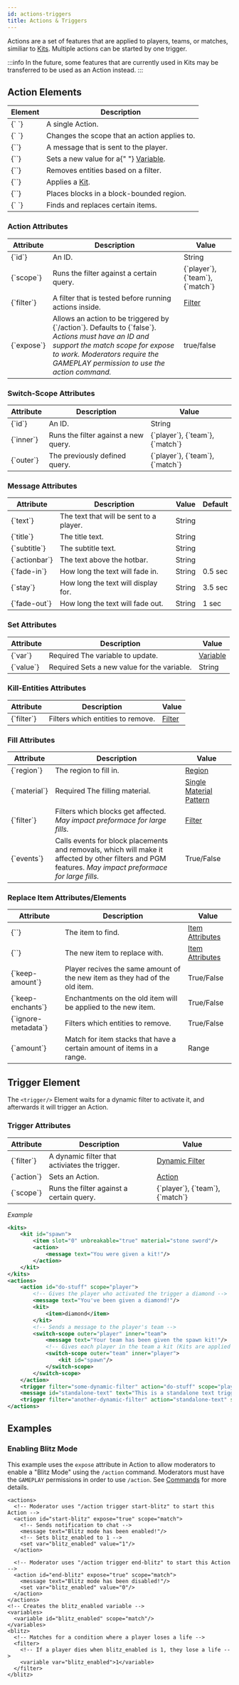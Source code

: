 ```yaml
---
id: actions-triggers
title: Actions & Triggers
---
```


Actions are a set of features that are applied to players, teams, or matches, similiar to [Kits](/docs/modules/gear/kits).
Multiple actions can be started by one trigger.

:::info
In the future, some features that are currently used in Kits may be transferred to be used as an Action instead.
:::

## Action Elements

<div className="table-container">
  <table>
    <thead>
      <tr>
        <th>Element</th>
        <th>Description</th>
      </tr>
    </thead>
    <tbody>
      <tr>
        <td>
          <label>{`<action> </action>`}</label>
        </td>
        <td>A single Action.</td>
      </tr>
      <tr>
        <td>
          <label>{`<switch-scope> </switch-scope>`}</label>
        </td>
        <td>Changes the scope that an action applies to.</td>
      </tr>
      <tr>
        <td>
          <label>{`<message/>`}</label>
        </td>
        <td>A message that is sent to the player.</td>
      </tr>
      <tr>
        <td>
          <label>{`<set/>`}</label>
        </td>
        <td>
          Sets a new value for a{" "}
          <a href="/docs/modules/mechanics/variables">Variable</a>.
        </td>
      </tr>
      <tr>
        <td>
          <label>{`<kill-entities/>`}</label>
        </td>
        <td>Removes entities based on a filter.</td>
      </tr>
      <tr>
        <td>
          <label>{`<kit/>`}</label>
        </td>
        <td>
          Applies a <a href="/docs/modules/gear/kits">Kit</a>.
        </td>
      </tr>
      <tr>
        <td>
          <label>{`<fill/>`}</label>
        </td>
        <td>
          Places blocks in a block-bounded region.
        </td>
      </tr>
      <tr>
        <td>
          <label>{`<replace-item> </replace-item>`}</label>
        </td>
        <td>Finds and replaces certain items.</td>
      </tr>
    </tbody>
  </table>
</div>

### Action Attributes

<div className="table-container">
  <table>
    <thead>
      <tr>
        <th>Attribute</th>
        <th>Description</th>
        <th>Value</th>
      </tr>
    </thead>
    <tbody>
      <tr>
        <td>
          <label>{`id`}</label>
        </td>
        <td>An ID.</td>
        <td>
          <span className="badge badge--primary">String</span>
        </td>
      </tr>
      <tr>
        <td>
          <label>{`scope`}</label>
        </td>
        <td>Runs the filter against a certain query.</td>
        <td>
          <label>{`player`}</label>, <label>{`team`}</label>, <label>{`match`}</label>
        </td>
      </tr>
      <tr>
        <td>
          <label>{`filter`}</label>
        </td>
        <td>A filter that is tested before running actions inside.</td>
        <td>
          <a href="/docs/modules/mechanics/filters">Filter</a>
        </td>
      </tr>
      <tr>
        <td>
          <label>{`expose`}</label>
        </td>
        <td>
          Allows an action to be triggered by <label>{`/action`}</label>.
          Defaults to <label>{`false`}</label>.
          <br/>
          <em>
            Actions must have an ID and support the match scope for expose to work.
            Moderators require the GAMEPLAY permission to use the action command.
          </em>
        </td>
        <td>
          <span className="badge badge--primary">true/false</span>
        </td>
      </tr>
    </tbody>
  </table>
</div>

### Switch-Scope Attributes

<div className="table-container">
  <table>
    <thead>
      <tr>
        <th>Attribute</th>
        <th>Description</th>
        <th>Value</th>
      </tr>
    </thead>
    <tbody>
      <tr>
        <td>
          <label>{`id`}</label>
        </td>
        <td>An ID.</td>
        <td>
          <span className="badge badge--primary">String</span>
        </td>
      </tr>
      <tr>
        <td>
          <label>{`inner`}</label>
        </td>
        <td>Runs the filter against a new query.</td>
        <td>
          <label>{`player`}</label>, <label>{`team`}</label>, <label>{`match`}</label>
        </td>
      </tr>
      <tr>
        <td>
          <label>{`outer`}</label>
        </td>
        <td>The previously defined query.</td>
        <td>
          <label>{`player`}</label>, <label>{`team`}</label>, <label>{`match`}</label>
        </td>
      </tr>
    </tbody>
  </table>
</div>

### Message Attributes

<div className="table-container">
  <table>
    <thead>
      <tr>
        <th>Attribute</th>
        <th>Description</th>
        <th>Value</th>
        <th>Default</th>
      </tr>
    </thead>
    <tbody>
      <tr>
        <td>
          <label>{`text`}</label>
        </td>
        <td>The text that will be sent to a player.</td>
        <td>
          <span className="badge badge--primary">String</span>
        </td>
        <td></td>
      </tr>
      <tr>
        <td>
          <label>{`title`}</label>
        </td>
        <td>The title text.</td>
        <td>
          <span className="badge badge--primary">String</span>
        </td>
        <td></td>
      </tr>
      <tr>
        <td>
          <label>{`subtitle`}</label>
        </td>
        <td>The subtitle text.</td>
        <td>
          <span className="badge badge--primary">String</span>
        </td>
        <td></td>
      </tr>
      <tr>
        <td>
          <label>{`actionbar`}</label>
        </td>
        <td>The text above the hotbar.</td>
        <td>
          <span className="badge badge--primary">String</span>
        </td>
        <td></td>
      </tr>
      <tr>
        <td>
          <label>{`fade-in`}</label>
        </td>
        <td>How long the text will fade in.</td>
        <td>
          <span className="badge badge--primary">String</span>
        </td>
        <td>0.5 sec</td>
      </tr>
      <tr>
        <td>
          <label>{`stay`}</label>
        </td>
        <td>How long the text will display for.</td>
        <td>
          <span className="badge badge--primary">String</span>
        </td>
        <td>3.5 sec</td>
      </tr>
      <tr>
        <td>
          <label>{`fade-out`}</label>
        </td>
        <td>How long the text will fade out.</td>
        <td>
          <span className="badge badge--primary">String</span>
        </td>
        <td>1 sec</td>
      </tr>
    </tbody>
  </table>
</div>

### Set Attributes

<div className="table-container">
  <table>
    <thead>
      <tr>
        <th>Attribute</th>
        <th>Description</th>
        <th>Value</th>
      </tr>
    </thead>
    <tbody>
      <tr>
        <td>
          <label>{`var`}</label>
        </td>
        <td><span className="badge badge--danger">Required</span> The variable to update.</td>
        <td>
          <a href="/docs/modules/mechanics/variables">Variable</a>
        </td>
      </tr>
      <tr>
        <td>
          <label>{`value`}</label>
        </td>
        <td><span className="badge badge--danger">Required</span> Sets a new value for the variable.</td>
        <td>
          <span className="badge badge--primary">String</span>
        </td>
      </tr>
    </tbody>
  </table>
</div>

### Kill-Entities Attributes

<div className="table-container">
  <table>
    <thead>
      <tr>
        <th>Attribute</th>
        <th>Description</th>
        <th>Value</th>
      </tr>
    </thead>
    <tbody>
      <tr>
        <td>
          <label>{`filter`}</label>
        </td>
        <td>Filters which entities to remove.</td>
        <td>
          <a href="/docs/modules/mechanics/filters">Filter</a>
        </td>
      </tr>
    </tbody>
  </table>
</div>

### Fill Attributes

<div className="table-container">
  <table>
    <thead>
      <tr>
        <th>Attribute</th>
        <th>Description</th>
        <th>Value</th>
      </tr>
    </thead>
    <tbody>
      <tr>
        <td>
          <label>{`region`}</label>
        </td>
        <td>The region to fill in.</td>
        <td>
          <a href="/docs/modules/mechanics/Regions">Region</a>
        </td>
      </tr>
      <tr>
        <td>
          <label>{`material`}</label>
        </td>
        <td><span className="badge badge--danger">Required</span> The filling material.</td>
        <td>
          <a href="/docs/reference/items/inventory#material_matchers">
            Single Material Pattern
          </a>
        </td>
      </tr>
      <tr>
        <td>
          <label>{`filter`}</label>
        </td>
        <td>Filters which blocks get affected. <em>May impact preformace for large fills.</em></td>
        <td>
          <a href="/docs/modules/mechanics/filters">Filter</a>
        </td>
      </tr>
      <tr>
        <td>
          <label>{`events`}</label>
        </td>
        <td>
          Calls events for block placements and removals,
          which will make it affected by other filters and PGM features. <em>May impact preformace for large fills.</em>
        </td>
        <td>
          <span className="badge badge--primary">True/False</span>
        </td>
      </tr>
    </tbody>
  </table>
</div>

### Replace Item Attributes/Elements

<div className="table-container">
  <table>
    <thead>
      <tr>
        <th>Attribute</th>
        <th>Description</th>
        <th>Value</th>
      </tr>
    </thead>
    <tbody>
      <tr>
        <td>
          <label>{`<find/>`}</label>
        </td>
        <td>The item to find.</td>
        <td>
          <a href="/docs/modules/gear/items#item-attributes">Item Attributes</a>
        </td>
      </tr>
      <tr>
        <td>
          <label>{`<replace/>`}</label>
        </td>
        <td>The new item to replace with.</td>
        <td>
          <a href="/docs/modules/gear/items#item-attributes">Item Attributes</a>
        </td>
      </tr>
      <tr>
        <td>
          <label>{`keep-amount`}</label>
        </td>
        <td>
          Player recives the same amount of the new item as they had of the old
          item.
        </td>
        <td>
          <span className="badge badge--primary">True/False</span>
        </td>
      </tr>
      <tr>
        <td>
          <label>{`keep-enchants`}</label>
        </td>
        <td>Enchantments on the old item will be applied to the new item.</td>
        <td>
          <span className="badge badge--primary">True/False</span>
        </td>
      </tr>
      <tr>
        <td>
          <label>{`ignore-metadata`}</label>
        </td>
        <td>Filters which entities to remove.</td>
        <td>
          <span className="badge badge--primary">True/False</span>
        </td>
      </tr>
      <tr>
        <td>
          <label>{`amount`}</label>
        </td>
        <td>
          Match for item stacks that have a certain amount of items in a range.
        </td>
        <td>
          <span className="badge badge--primary">Range</span>
        </td>
      </tr>
    </tbody>
  </table>
</div>

## Trigger Element

The <label>`<trigger/>`</label> Element waits for a dynamic filter to activate it, and afterwards it will
trigger an Action.

### Trigger Attributes

<div className="table-container">
  <table>
    <thead>
      <tr>
        <th>Attribute</th>
        <th>Description</th>
        <th>Value</th>
      </tr>
    </thead>
    <tbody>
      <tr>
        <td>
          <label>{`filter`}</label>
        </td>
        <td>A dynamic filter that activiates the trigger.</td>
        <td>
          <a href="/docs/modules/mechanics/filters#dynamic-filters">
            Dynamic Filter
          </a>
        </td>
      </tr>
      <tr>
        <td>
          <label>{`action`}</label>
        </td>
        <td>Sets an Action.</td>
        <td>
          <a href="#action-elements">Action</a>
        </td>
      </tr>
      <tr>
        <td>
          <label>{`scope`}</label>
        </td>
        <td>Runs the filter against a certain query.</td>
        <td>
          <label>{`player`}</label>, <label>{`team`}</label>, <label>{`match`}</label>
        </td>
      </tr>
    </tbody>
  </table>
</div>

_Example_

```xml
<kits>
    <kit id="spawn">
        <item slot="0" unbreakable="true" material="stone sword"/>
        <action>
            <message text="You were given a kit!"/>
        </action>
    </kit>
</kits>
<actions>
    <action id="do-stuff" scope="player">
        <!-- Gives the player who activated the trigger a diamond -->
        <message text="You've been given a diamond!"/>
        <kit>
            <item>diamond</item>
        </kit>
        <!-- Sends a message to the player's team -->
        <switch-scope outer="player" inner="team">
            <message text="Your team has been given the spawn kit!"/>
            <!-- Gives each player in the team a kit (Kits are applied per player) -->
            <switch-scope outer="team" inner="player">
                <kit id="spawn"/>
            </switch-scope>
        </switch-scope>
    </action>
    <trigger filter="some-dynamic-filter" action="do-stuff" scope="player"/>
    <message id="standalone-text" text="This is a standalone text trigger"/>
    <trigger filter="another-dynamic-filter" action="standalone-text" scope="player"/>
</actions>
```

## Examples

### Enabling Blitz Mode

This example uses the `expose` attribute in Action to allow moderators to enable
a "Blitz Mode" using the `/action` command. Moderators must have the `GAMEPLAY` permissions
in order to use `/action`. See [Commands](/docs/commands/main) for more details.

```
<actions>
  <!-- Moderator uses "/action trigger start-blitz" to start this Action -->
  <action id="start-blitz" expose="true" scope="match">
    <!-- Sends notification to chat -->
    <message text="Blitz mode has been enabled!"/>
    <!-- Sets blitz_enabled to 1 -->
    <set var="blitz_enabled" value="1"/>
  </action>

  <!-- Moderator uses "/action trigger end-blitz" to start this Action -->
  <action id="end-blitz" expose="true" scope="match">
    <message text="Blitz mode has been disabled!"/>
    <set var="blitz_enabled" value="0"/>
  </action>
</actions>
<!-- Creates the blitz_enabled variable -->
<variables>
  <variable id="blitz_enabled" scope="match"/>
</variables>
<blitz>
  <!-- Matches for a condition where a player loses a life -->
  <filter>
    <!-- If a player dies when blitz_enabled is 1, they lose a life -->
    <variable var="blitz_enabled">1</variable>
  </filter>
</blitz>
```
